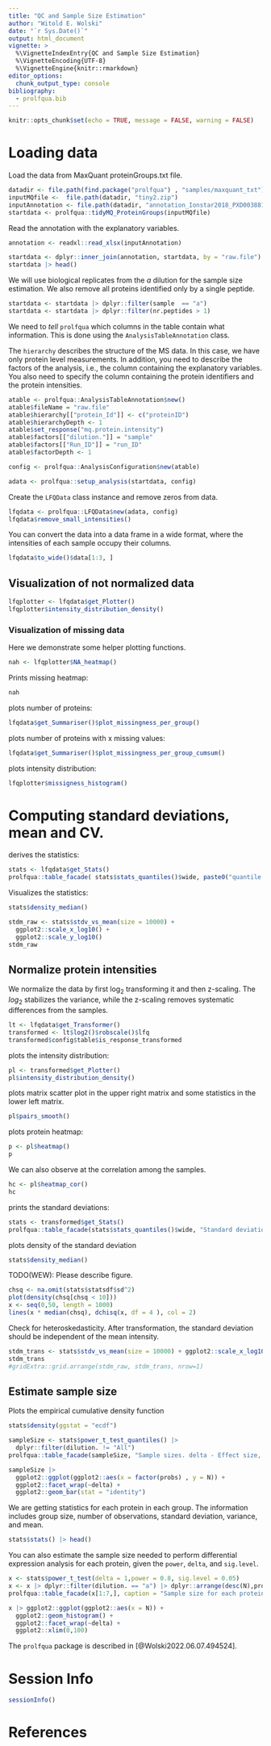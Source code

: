 ```yaml
---
title: "QC and Sample Size Estimation"
author: "Witold E. Wolski"
date: "`r Sys.Date()`"
output: html_document
vignette: >
  %\VignetteIndexEntry{QC and Sample Size Estimation} 
  %\VignetteEncoding{UTF-8}
  %\VignetteEngine{knitr::rmarkdown}
editor_options: 
  chunk_output_type: console
bibliography:
  - prolfqua.bib
---
```


```r
knitr::opts_chunk$set(echo = TRUE, message = FALSE, warning = FALSE)
```

# Loading data

Load the data from MaxQuant proteinGroups.txt file.

```r
datadir <- file.path(find.package("prolfqua") , "samples/maxquant_txt")
inputMQfile <-  file.path(datadir, "tiny2.zip")
inputAnnotation <- file.path(datadir, "annotation_Ionstar2018_PXD003881.xlsx")
startdata <- prolfqua::tidyMQ_ProteinGroups(inputMQfile)
```

Read the annotation with the explanatory variables.

```r
annotation <- readxl::read_xlsx(inputAnnotation)
```


```r
startdata <- dplyr::inner_join(annotation, startdata, by = "raw.file")
startdata |> head()
```

We will use biological replicates from the _a_ dilution for the sample size
estimation. We also remove all proteins identified only by a single peptide.

```r
startdata <- startdata |> dplyr::filter(sample  == "a")
startdata <- startdata |> dplyr::filter(nr.peptides > 1)
```

We need to _tell_ `prolfqua` which columns in the table contain what information.
This is done using the `AnalysisTableAnnotation` class.

The `hierarchy` describes the structure of the MS data. In this case, we have
only protein level measurements.
In addition, you need to describe the factors of the analysis, i.e., the column
containing the explanatory variables.
You also need to specify the column containing the protein identifiers and the
protein intensities.

```r
atable <- prolfqua::AnalysisTableAnnotation$new()
atable$fileName = "raw.file"
atable$hierarchy[["protein_Id"]] <- c("proteinID")
atable$hierarchyDepth <- 1
atable$set_response("mq.protein.intensity")
atable$factors[["dilution."]] = "sample"
atable$factors[["Run_ID"]] = "run_ID"
atable$factorDepth <- 1

config <- prolfqua::AnalysisConfiguration$new(atable)

adata <- prolfqua::setup_analysis(startdata, config)
```

Create the `LFQData` class instance and remove zeros from data.

```r
lfqdata <- prolfqua::LFQData$new(adata, config)
lfqdata$remove_small_intensities()
```

You can convert the data into a data frame in a wide format, where the
intensities of each sample occupy their columns.

```r
lfqdata$to_wide()$data[1:3, ]
```

## Visualization of not normalized data

```r
lfqplotter <- lfqdata$get_Plotter()
lfqplotter$intensity_distribution_density()
```

### Visualization of missing data

Here we demonstrate some helper plotting functions.

```r
nah <- lfqplotter$NA_heatmap()
```

Prints missing heatmap:
```r
nah
```

plots number of proteins:

```r
lfqdata$get_Summariser()$plot_missingness_per_group()
```


plots number of proteins with x missing values:
```r
lfqdata$get_Summariser()$plot_missingness_per_group_cumsum()
```

plots intensity distribution:
```r
lfqplotter$missigness_histogram()
```

# Computing standard deviations, mean and CV.

derives the statistics:
```r
stats <- lfqdata$get_Stats()
prolfqua::table_facade( stats$stats_quantiles()$wide, paste0("quantile of ",stats$stat ))
```

Visualizes the statistics:
```r
stats$density_median()
```


```r
stdm_raw <- stats$stdv_vs_mean(size = 10000) +
  ggplot2::scale_x_log10() +
  ggplot2::scale_y_log10()
stdm_raw
```


## Normalize protein intensities

We normalize the data by first $\log_2$ transforming it and then z-scaling.
The $log_2$ stabilizes the variance, while the z-scaling removes systematic
differences from the samples.

```r
lt <- lfqdata$get_Transformer()
transformed <- lt$log2()$robscale()$lfq
transformed$config$table$is_response_transformed
```

plots the intensity distribution:
```r
pl <- transformed$get_Plotter()
pl$intensity_distribution_density()
```

plots matrix scatter plot in the upper right matrix and some statistics in the
lower left matrix.

```r
pl$pairs_smooth()
```

plots protein heatmap:
```r
p <- pl$heatmap() 
p 
```

We can also observe at the correlation among the samples.

```r
hc <- pl$heatmap_cor()
hc
```


prints the standard deviations:
```r
stats <- transformed$get_Stats()
prolfqua::table_facade(stats$stats_quantiles()$wide, "Standard deviations")
```


plots density of the standard deviation

```r
stats$density_median()
```

TODO(WEW): Please describe figure.

```r
chsq <- na.omit(stats$statsdf$sd^2)
plot(density(chsq[chsq < 10]))
x <- seq(0,50, length = 1000)
lines(x * median(chsq), dchisq(x, df = 4 ), col = 2)
```

Check for heteroskedasticity. After transformation,
the standard deviation should be independent of the mean intensity.

```r
stdm_trans <- stats$stdv_vs_mean(size = 10000) + ggplot2::scale_x_log10() + ggplot2::scale_y_log10()
stdm_trans
#gridExtra::grid.arrange(stdm_raw, stdm_trans, nrow=1)
```


## Estimate sample size

Plots the empirical cumulative density function

```r
stats$density(ggstat = "ecdf")
```


```r
sampleSize <- stats$power_t_test_quantiles() |> 
  dplyr::filter(dilution. != "All")
prolfqua::table_facade(sampleSize, "Sample sizes. delta - Effect size, N - samplesize")

```

```r
sampleSize |>
  ggplot2::ggplot(ggplot2::aes(x = factor(probs) , y = N)) +
  ggplot2::facet_wrap(~delta) +
  ggplot2::geom_bar(stat = "identity")

```

We are getting statistics for each protein in each group. The information
includes group size, number of observations, standard deviation, variance,
and mean.

```r
stats$stats() |> head()
```

You can also estimate the sample size needed to perform differential expression
analysis for each protein, given the `power`, `delta`, and `sig.level`.

```r
x <- stats$power_t_test(delta = 1,power = 0.8, sig.level = 0.05)
x <- x |> dplyr::filter(dilution. == "a") |> dplyr::arrange(desc(N),protein_Id)
prolfqua::table_facade(x[1:7,], caption = "Sample size for each protein")
```


```r
x |> ggplot2::ggplot(ggplot2::aes(x = N)) +
  ggplot2::geom_histogram() +
  ggplot2::facet_wrap(~delta) +
  ggplot2::xlim(0,100)
```

The `prolfqua` package is described in [@Wolski2022.06.07.494524].

# Session Info

```r
sessionInfo()
```

# References


